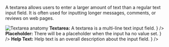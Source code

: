 

<Section contained={true} border={true} style={{ paddingTop: 0 }}>
	<p>
		A textarea allows users to enter a larger amount of text than a regular text input field. It is often used for inputting longer messages, comments, or reviews on web pages.
	</p>
</Section>

<Section title="Anatomy" contained={true} border={true}>
	<img
		src={TextareaAnatomy}
		alt="Textarea anatomy"
		style={{ marginBottom: 20 }}
	/>
	<List>
		<span
			label={
				<>
					<strong>Textarea:</strong> A textarea is a multi-line text input field.
				</>
			}
		/>
		<span
			label={
				<>
					<strong>Placeholder:</strong> There will be a placeholder when the input ha no value set.
				</>
			}
		/>
		<span
			label={
				<>
					<strong>Help Text:</strong> Help text is an overall description about the input field.
				</>
			}
		/>
	</List>
</Section>
